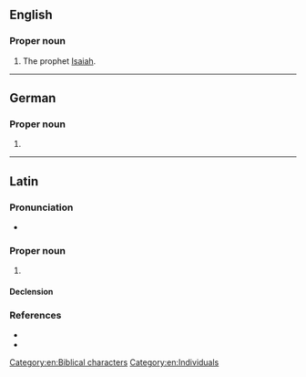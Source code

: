 {{also|Isaías}}
==English==

===Proper noun===
{{en-proper noun}}

# The prophet [[Isaiah]].

[[Category:en:Biblical characters]]
[[Category:en:Individuals]]

----

==German==

===Proper noun===
{{head|de|proper noun}}

# {{alternative form of|Jesaja||the biblical character [[Isaiah]]|lang=de}}

----

==Latin==

===Pronunciation===
* {{la-IPA|Īsāi.ās|eccl=yes}}

===Proper noun===
{{la-proper noun|Īsāiās<1>|acc_sg=Īsāiān/Īsāiam}}

# {{lb|la|Vulgate spelling}} {{alternative spelling of|Ēsāiās|lang=la}}

====Declension====
{{la-ndecl|Īsāiās<1>|acc_sg=Īsāiān/Īsāiam}}

===References===
* {{R:L&S|Īsaias}}
* {{R:Gaffiot|Isāĭās|p=860/1}}